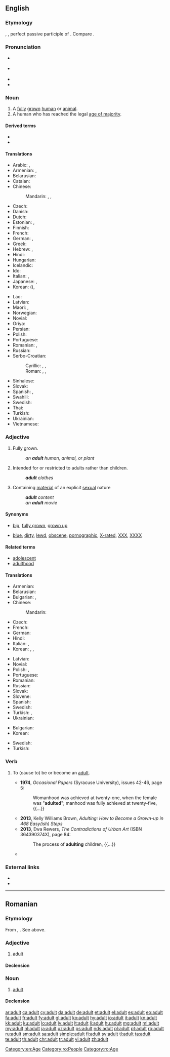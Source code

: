 ==English==

===Etymology===
{{etyl|fr|en}} {{term|adulte|lang=fr}}, {{etyl|la|en}} {{term|adultus||grown up|lang=la}}, perfect passive participle of {{m|la|adolescō||I grow up}}. Compare {{term|adolescent|lang=en}}.

===Pronunciation===
* {{a|RP}} {{IPA|/ˈædʌlt/|lang=en}}
* {{a|US}} {{IPA|/ˈædl̩t/|/əˈdʌlt/|lang=en}}
* {{audio|en-us-adult.ogg|Audio (US)|lang=en}}
* {{rhymes|ʌlt|lang=en}}

===Noun===
{{en-noun}}

# A [[fully]] [[grown]] [[human]] or [[animal]].
# A human who has reached the legal [[age of majority]].

====Derived terms====
* {{l|en|adultly}}
* {{l|en|adultness}}

====Translations====
{{trans-top|fully grown human}}
* Arabic: {{t|ar|بَالِغ|m}}, {{t|ar|رَاشِد|m}}
* Armenian: {{t|hy|մեծահասակ}}, {{t|hy|չափահաս}}
* Belarusian: {{t|be|даро́слы|m|sc=Cyrl}}
* Catalan: {{t+|ca|adult}}
* Chinese:
*: Mandarin: {{t+|cmn|成人|tr=chéngrén|sc=Hani}}, {{t+|cmn|大人|tr=dàrén|sc=Hani}}, {{t+|cmn|成年|tr=chéngnián|sc=Hani}}
* Czech: {{t+|cs|dospělý|m}}
* Danish: {{t+|da|voksen}}
* Dutch: {{t+|nl|volwassene}}
* Estonian: {{t|et|täiskasvanu}}, {{t|et|täisealine}}
* Finnish: {{t+|fi|aikuinen}}
* French: {{t+|fr|adulte|m|f}}
* German: {{t+|de|Erwachsener|m}}, {{t+|de|Erwachsene|f}}
* Greek: {{t+|el|ενήλικας}}
* Hebrew: {{t|he|מבוגר|m|tr=mevugar|sc=Hebr}}, {{t|he|מבוגרת|f|tr=mevugeret|sc=Hebr}}
* Hindi: {{t|hi|वयस्क|m|tr=vayask}}
* Hungarian: {{t+|hu|felnőtt}}
* Icelandic: {{t+|is|fullorðinn|m}}
* Ido: {{t+|io|adulto}}
* Italian: {{t+|it|adulto|m}}, {{t|it|adulta|f}}
* Japanese: {{t+|ja|成人|tr=せいじん, seijin|sc=Jpan}}, {{t+|ja|大人|tr=おとな, otona|sc=Jpan}}
* Korean: {{t+|ko|성인|sc=Kore}} ({{t+|ko|成人|sc=Kore}}), {{t+|ko|어른|sc=Kore}}
{{trans-mid}}
* Lao: {{t|lo|ຜູ້ໃຫ່ຍ|sc=Laoo}}
* Latvian: {{t|lv|pieaugušais|m}}
* Maori: {{t|mi|pakeke}} {{qualifier|refers to people}}, {{t|mi|kātua}} {{qualifier|refers to animals}}
* Norwegian: {{t+|no|voksen}}
* Novial: {{t|nov|adulte}}
* Oriya: {{t|or|ପ୍ରାପ୍ତବୟସ୍କ|sc=Orya}}
* Persian: {{t|fa|بزرگسال|tr=bozorgsâl|sc=fa-Arab}}
* Polish: {{t+|pl|dorosły|m}}
* Portuguese: {{t+|pt|adulto}}
* Romanian: {{t+|ro|adult|m}}, {{t+|ro|adultă|f}}
* Russian: {{t+|ru|взро́слый|m}}
* Serbo-Croatian:
*: Cyrillic:  {{t|sh|одрастао}}, {{t|sh|пунолетан}}, {{t|sh|пунољетство}}
*: Roman: {{t+|sh|odrastao}}, {{t|sh|punoletan}}, {{t+|sh|punoljetstvo}}
* Sinhalese: {{t|si|වැඩිහිටියා|sc=Sinh}}
* Slovak: {{t+|sk|dospelý|m}}
* Spanish: {{t+|es|adulto|m}}, {{t|es|adulta|f}}
* Swahili: {{t|sw|mtu mzima}}
* Swedish: {{t+|sv|vuxen}}
* Thai: {{t|th|ผู้ใหญ่|tr=pôo yài|sc=Thai}}
* Turkish: {{t+|tr|yetişkin}}
* Ukrainian: {{t|uk|доро́слий|m|sc=Cyrl}}
* Vietnamese: {{t|vi|người lớn}}
{{trans-bottom}}

===Adjective===
{{en-adj}}

# Fully grown.
#: ''an '''adult''' human, animal, or plant''
# Intended for or restricted to adults rather than children.
#: '''''adult''' clothes''
# Containing [[material]] of an explicit [[sexual]] nature
#: '''''adult''' content''
#: ''an '''adult''' movie''

====Synonyms====
* {{sense|fully grown}} [[big]], [[fully grown]], [[grown up]]
* {{sense|unsuitable for children}} [[blue]], [[dirty]], [[lewd]], [[obscene]], [[pornographic]], [[X-rated]], [[XXX]], [[XXXX]]

====Related terms====
* [[adolescent]]
* [[adulthood]]

====Translations====
{{trans-top|fully grown}}
* Armenian: {{t|hy|հասուն}}
* Belarusian: {{t|be|даро́слы|sc=Cyrl}}
* Bulgarian: {{t+|bg|възрастен}}, {{t+|bg|пълнолетен}}
* Chinese:
*: Mandarin: {{t+|cmn|成人|sc=Hani}}
* Czech: {{t+|cs|dospělý}}
* French: {{t+|fr|adulte|m|f}}
* German: {{t+|de|erwachsen}}
* Hindi: {{t|hi|वयस्क|sc=Deva}}
* Italian: {{t+|it|adulto|m}}, {{t|it|adulta|f}}
* Korean: {{t|ko|다 자란|sc=Kore}}, {{t|ko|다 자란|sc=Kore}}, {{t|ko|다 자란|sc=Kore}}
{{trans-mid}}
* Latvian: {{t|lv|pieaudzis}}
* Novial: {{t|nov|adulti}}
* Polish: {{t+|pl|dorosły|m}}, {{t|pl|dorosła|f}}
* Portuguese: {{t+|pt|adulto}}
* Romanian: {{t+|ro|adult}}
* Russian: {{t+|ru|взро́слый}}
* Slovak: {{t+|sk|dospelý}}
* Slovene: {{t|sl|odrasel}}
* Spanish: {{t+|es|adulto}}
* Swedish: {{t+|sv|vuxen}}
* Turkish: {{t+|tr|yetişkin}}, {{t+|tr|ergin}}
* Ukrainian: {{t|uk|доро́слий|sc=Cyrl}}
{{trans-bottom}}

{{trans-top|intended for adults}}
* Bulgarian: {{t|bg|за възрастни}}
* Korean: {{t|ko|성인의|sc=Kore}}
{{trans-mid}}
* Swedish: {{t|sv|vuxen-}}
* Turkish: {{t+|tr|yetişkin}}
{{trans-bottom}}

{{trans-see|pornographic}}

===Verb===
{{en-verb}}

# {{senseid|en|maturation}}{{lb|en|nonstandard|rare}} To (cause to) be or become an [[#Noun|adult]].
#* '''1974''', ''Occasional Papers'' (Syracuse University), issues 42-46, page 5:
#*: Womanhood was achieved at twenty-one, when the female was "'''adulted'''"; manhood was fully achieved at twenty-five, {{...}}
#* '''2013''', Kelly Williams Brown, ''Adulting: How to Become a Grown-up in 468 Easy(ish) Steps''
#* '''2013''', Ewa Rewers, ''The Contradictions of Urban Art'' (ISBN 364390374X), page 84:
#*: The process of '''adulting''' children, {{...}}
#* {{seemoreCites}}

===External links===
* {{R:Webster 1913}}
* {{R:Century 1911}}

[[Category:en:Age]]

----

==Romanian==

===Etymology===
From {{etyl|fr|ro}} {{term|adulte|lang=fr}}, {{etyl|la|ro}} {{term|adultus|lang=la}}. See above.

===Adjective===
{{ro-adj|4}}

# [[adult#Adjective|adult]]

====Declension====
{{ro-adj-4|mp=adulți}}

===Noun===
{{ro-noun|m|adulți|f=adultă}}

# [[adult#Noun|adult]]

====Declension====
{{ro-noun-m|pl=adulți}}

[[Category:ro:People]]
[[Category:ro:Age]]

[[ar:adult]]
[[ca:adult]]
[[cy:adult]]
[[da:adult]]
[[de:adult]]
[[et:adult]]
[[el:adult]]
[[es:adult]]
[[eo:adult]]
[[fa:adult]]
[[fr:adult]]
[[fy:adult]]
[[gl:adult]]
[[ko:adult]]
[[hy:adult]]
[[io:adult]]
[[it:adult]]
[[kn:adult]]
[[kk:adult]]
[[ku:adult]]
[[lo:adult]]
[[lv:adult]]
[[lt:adult]]
[[li:adult]]
[[hu:adult]]
[[mg:adult]]
[[ml:adult]]
[[my:adult]]
[[nl:adult]]
[[ja:adult]]
[[uz:adult]]
[[ps:adult]]
[[nds:adult]]
[[pl:adult]]
[[pt:adult]]
[[ro:adult]]
[[ru:adult]]
[[sm:adult]]
[[sa:adult]]
[[simple:adult]]
[[fi:adult]]
[[sv:adult]]
[[tl:adult]]
[[ta:adult]]
[[te:adult]]
[[th:adult]]
[[chr:adult]]
[[tr:adult]]
[[vi:adult]]
[[zh:adult]]